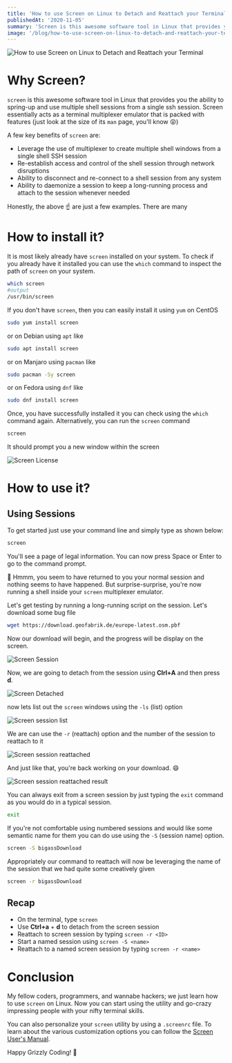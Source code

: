 ```yaml
---
title: 'How to use Screen on Linux to Detach and Reattach your Terminal'
publishedAt: '2020-11-05'
summary: 'Screen is this awesome software tool in Linux that provides you the ability to spring-up and use multiple shell sessions from a single ssh session. Screen essentially acts as a terminal multiplexer emulator that is packed with features.'
image: '/blog/how-to-use-screen-on-linux-to-detach-and-reattach-your-terminal/cover.png'
---
```


![How to use Screen on Linux to Detach and Reattach your Terminal](/blog/how-to-use-screen-on-linux-to-detach-and-reattach-your-terminal/cover.png)

# Why Screen?

`screen` is this awesome software tool in Linux that provides you the ability to spring-up and use multiple shell sessions from a single ssh session. Screen essentially acts as a terminal multiplexer emulator that is packed with features (just look at the size of its `man` page, you'll know 😝)

A few key benefits of `screen` are:

- Leverage the use of multiplexer to create multiple shell windows from a single shell SSH session
- Re-establish access and control of the shell session through network disruptions
- Ability to disconnect and re-connect to a shell session from any system
- Ability to daemonize a session to keep a long-running process and attach to the session whenever needed

Honestly, the above ☝ are just a few examples. There are many

# How to install it?

It is most likely already have `screen` installed on your system. To check if you already have it installed you can use the `which` command to inspect the path of `screen` on your system.

```bash
which screen
#output
/usr/bin/screen
```

If you don't have `screen`, then you can easily install it using `yum` on CentOS

```bash
sudo yum install screen
```

or on Debian using `apt` like

```bash
sudo apt install screen
```

or on Manjaro using `pacman` like

```bash
sudo pacman -Sy screen
```

or on Fedora using `dnf` like

```bash
sudo dnf install screen
```

Once, you have successfully installed it you can check using the `which` command again. Alternatively, you can run the `screen` command

```bash
screen
```

It should prompt you a new window within the screen

![Screen License](/blog/how-to-use-screen-on-linux-to-detach-and-reattach-your-terminal/screen-license-screen.png)

# How to use it?

## Using Sessions

To get started just use your command line and simply type as shown below:

```bash
screen
```

You'll see a page of legal information. You can now press Space or Enter to go to the command prompt.

🤔 Hmmm, you seem to have returned to you your normal session and nothing seems to have happened. But surprise-surprise, you're now running a shell inside your `screen` multiplexer emulator.

Let's get testing by running a long-running script on the session. Let's download some bug file

```bash
wget https://download.geofabrik.de/europe-latest.osm.pbf
```

Now our download will begin, and the progress will be display on the screen.

![Screen Session](/blog/how-to-use-screen-on-linux-to-detach-and-reattach-your-terminal/screen-session-attached.png)

Now, we are going to detach from the session using **Clrl+A** and then press **d**.

![Screen Detached](/blog/how-to-use-screen-on-linux-to-detach-and-reattach-your-terminal/screen-session-detached.png)

now lets list out the `screen` windows using the `-ls` (list) option

![Screen session list](/blog/how-to-use-screen-on-linux-to-detach-and-reattach-your-terminal/screen-session-list.png)

We are can use the `-r` (reattach) option and the number of the session to reattach to it

![Screen session reattached](/blog/how-to-use-screen-on-linux-to-detach-and-reattach-your-terminal/screen-session-reattach.png)

And just like that, you're back working on your download. 😄

![Screen session reattached result](/blog/how-to-use-screen-on-linux-to-detach-and-reattach-your-terminal/screen-session-reattach-result.png)

You can always exit from a screen session by just typing the `exit` command as you would do in a typical session.

```bash
exit
```

If you're not comfortable using numbered sessions and would like some semantic name for them you can do use using the `-S` (session name) option.

```bash
screen -S bigassDownload
```

Appropriately our command to reattach will now be leveraging the name of the session that we had quite some creatively given

```bash
screen -r bigassDownload
```

## Recap

- On the terminal, type `screen`
- Use **Ctrl+a** + **d** to detach from the screen session
- Reattach to screen session by typing `screen -r <ID>`
- Start a named session using `screen -S <name>`
- Reattach to a named screen session by typing `screen -r <name>`

# Conclusion

My fellow coders, programmers, and wannabe hackers; we just learn how to use `screen` on Linux. Now you can start using the utility and go-crazy impressing people with your nifty terminal skills.

You can also personalize your `screen` utility by using a `.screenrc` file. To learn about the various customization options you can follow the [Screen User's Manual](https://www.gnu.org/software/screen/manual/screen.html).

Happy Grizzly Coding! 🐻
